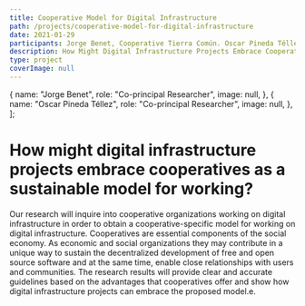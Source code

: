 ```yaml
---
title: Cooperative Model for Digital Infrastructure
path: /projects/cooperative-model-for-digital-infrastructure
date: 2021-01-29
participants: Jorge Benet, Cooperative Tierra Común. Oscar Pineda Téllez.
description: How Might Digital Infrastructure Projects Embrace Cooperatives As A Sustainable Model For Working?
type: project
coverImage: null
---
```


  {
    name: "Jorge Benet",
    role: "Co-principal Researcher",
    image: null,
  },
  {
    name: "Oscar Pineda Téllez",
    role: "Co-principal Researcher",
    image: null,
  },
];

<!-- export const resources = [
  {
    title: "Addiction When Gambling Becomes A Problem.",
    link: "https://example.com",
    linkText: "Read More",
    author: "Jorge Benet & Oscar Pineda Téllez",
  },
]; -->

# How might digital infrastructure projects embrace cooperatives as a sustainable model for working?

Our research will inquire into cooperative organizations working on digital infrastructure in order to obtain a cooperative-specific model for working on digital infrastructure. Cooperatives are essential components of the social economy. As economic and social organizations they may contribute in a unique way to sustain the decentralized development of free and open source software and at the same time, enable close relationships with users and communities. The research results will provide clear and accurate guidelines based on the advantages that cooperatives offer and show how digital infrastructure projects can embrace the proposed model.e.
